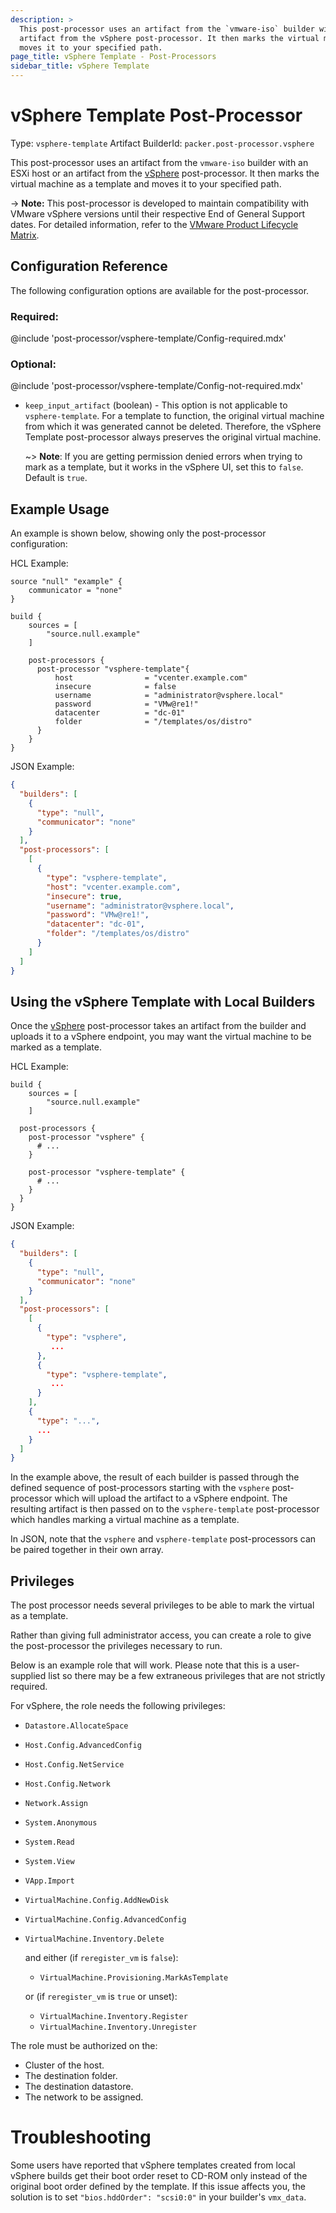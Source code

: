 ```yaml
---
description: >
  This post-processor uses an artifact from the `vmware-iso` builder with an ESXi host or an
  artifact from the vSphere post-processor. It then marks the virtual machine as a template and
  moves it to your specified path.
page_title: vSphere Template - Post-Processors
sidebar_title: vSphere Template
---
```


# vSphere Template Post-Processor

Type: `vsphere-template`
Artifact BuilderId: `packer.post-processor.vsphere`

This post-processor uses an artifact from the `vmware-iso` builder with an ESXi host or an artifact
from the [vSphere](/packer/plugins/post-processors/vsphere/vsphere) post-processor. It then marks
the virtual machine as a template and moves it to your specified path.

-> **Note:** This post-processor is developed to maintain compatibility with VMware vSphere
versions until their respective End of General Support dates. For detailed information, refer to the [VMware Product Lifecycle Matrix](https://lifecycle.vmware.com).

## Configuration Reference

The following configuration options are available for the post-processor.

### Required:

@include 'post-processor/vsphere-template/Config-required.mdx'

### Optional:

@include 'post-processor/vsphere-template/Config-not-required.mdx'

- `keep_input_artifact` (boolean) - This option is not applicable to `vsphere-template`. For a
  template to function, the original virtual machine from which it was generated cannot be deleted.
  Therefore, the vSphere Template post-processor always preserves the original virtual machine.

  ~> **Note**: If you are getting permission denied errors when trying to mark as a template, but it
  works in the vSphere UI, set this to `false`. Default is `true`.

## Example Usage

An example is shown below, showing only the post-processor configuration:

HCL Example:

```hcl
source "null" "example" {
    communicator = "none"
}

build {
    sources = [
        "source.null.example"
    ]

    post-processors {
      post-processor "vsphere-template"{
          host                = "vcenter.example.com"
          insecure            = false
          username            = "administrator@vsphere.local"
          password            = "VMw@re1!"
          datacenter          = "dc-01"
          folder              = "/templates/os/distro"
      }
    }
}
```

JSON Example:

```json
{
  "builders": [
    {
      "type": "null",
      "communicator": "none"
    }
  ],
  "post-processors": [
    [
      {
        "type": "vsphere-template",
        "host": "vcenter.example.com",
        "insecure": true,
        "username": "administrator@vsphere.local",
        "password": "VMw@re1!",
        "datacenter": "dc-01",
        "folder": "/templates/os/distro"
      }
    ]
  ]
}
```

## Using the vSphere Template with Local Builders

Once the [vSphere](/packer/plugins/post-processors/vsphere/vsphere) post-processor takes an artifact
from the builder and uploads it to a vSphere endpoint, you may want the virtual machine to be marked
as a template.

HCL Example:

```hcl
build {
    sources = [
        "source.null.example"
    ]

  post-processors {
    post-processor "vsphere" {
      # ...
    }

    post-processor "vsphere-template" {
      # ...
    }
  }
}
```

JSON Example:

```json
{
  "builders": [
    {
      "type": "null",
      "communicator": "none"
    }
  ],
  "post-processors": [
    [
      {
        "type": "vsphere",
         ...
      },
      {
        "type": "vsphere-template",
         ...
      }
    ],
    {
      "type": "...",
      ...
    }
  ]
}
```

In the example above, the result of each builder is passed through the defined sequence of
post-processors starting with the `vsphere` post-processor which will upload the artifact to a
vSphere endpoint. The resulting artifact is then passed on to the `vsphere-template` post-processor
which handles marking a virtual machine as a template.

In JSON, note that the `vsphere` and `vsphere-template` post-processors can be paired together in
their own array.

## Privileges

The post processor needs several privileges to be able to mark the virtual as a template.

Rather than giving full administrator access, you can create a role to give the post-processor the
privileges necessary to run.

Below is an example role that will work. Please note that this is a user-supplied list so there may
be a few extraneous privileges that are not strictly required.

For vSphere, the role needs the following privileges:

- `Datastore.AllocateSpace`
- `Host.Config.AdvancedConfig`
- `Host.Config.NetService`
- `Host.Config.Network`
- `Network.Assign`
- `System.Anonymous`
- `System.Read`
- `System.View`
- `VApp.Import`
- `VirtualMachine.Config.AddNewDisk`
- `VirtualMachine.Config.AdvancedConfig`
- `VirtualMachine.Inventory.Delete`

  and either (if `reregister_vm` is `false`):

  - `VirtualMachine.Provisioning.MarkAsTemplate`

  or (if `reregister_vm` is `true` or unset):

  - `VirtualMachine.Inventory.Register`
  - `VirtualMachine.Inventory.Unregister`

The role must be authorized on the:

- Cluster of the host.
- The destination folder.
- The destination datastore.
- The network to be assigned.

# Troubleshooting

Some users have reported that vSphere templates created from local vSphere builds get their boot
order reset to CD-ROM only instead of the original boot order defined by the template. If this issue
affects you, the solution is to set `"bios.hddOrder": "scsi0:0"` in your builder's `vmx_data`.
